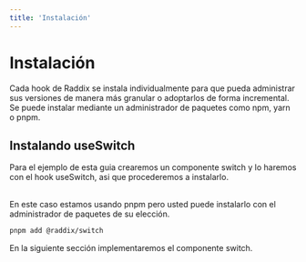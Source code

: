 ```yaml
---
title: 'Instalación'
---
```


# Instalación

Cada hook de Raddix se instala individualmente para que pueda administrar sus
versiones de manera más granular o adoptarlos de forma incremental.
Se puede instalar mediante un administrador de paquetes como npm, yarn o pnpm.

## Instalando useSwitch

Para el ejemplo de esta guia crearemos un componente switch y lo haremos
con el hook useSwitch, asi que procederemos a instalarlo.

<br />
En este caso estamos usando pnpm pero usted puede instalarlo con el administrador
de paquetes de su elección.

```bash
pnpm add @raddix/switch
```

En la siguiente sección implementaremos el componente switch.
